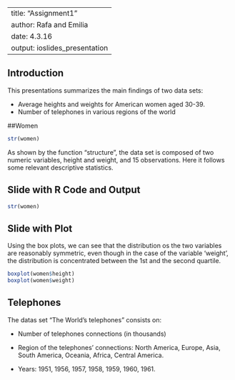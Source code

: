 
---
title: "Assignment1"
author: Rafa and Emilia 
date: 4.3.16
output: ioslides_presentation
---

## Introduction

This presentations summarizes the main findings of two data sets:

- Average heights and weights for American women aged 30-39.
- Number of telephones in various regions of the world

##Women
```r
str(women)
```
As shown by the function "structure", the data set is composed of two numeric variables, height and weight, and 15 observations. Here it follows some relevant descriptive statistics. 


## Slide with R Code and Output

```r
str(women)
```

## Slide with Plot
Using the box plots, we can see that the distribution os the two variables are reasonably symmetric, even though in the case of the variable 'weight', the distribution is concentrated between the 1st and the second quartile. 
```r
boxplot(women$height)
boxplot(women$weight)
```

## Telephones
The datas set "The World's telephones" consists on:

- Number of telephones connections (in thousands)

- Region of the telephones' connections: North America, Europe, Asia, 
  South America, Oceania, Africa, Central America.

- Years: 1951, 1956, 1957, 1958, 1959, 1960, 1961.